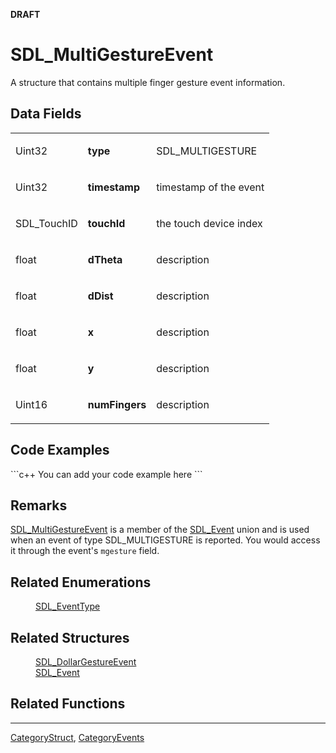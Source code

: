 <!-- pragma section-numbers off -->
<!-- pragma camelcase off -->
'''DRAFT'''

= SDL_MultiGestureEvent =
A structure that contains multiple finger gesture event information.


== Data Fields ==
{|
|Uint32
|'''type'''
|SDL_MULTIGESTURE
|-
|Uint32
|'''timestamp'''
|timestamp of the event
|-
|SDL_TouchID
|'''touchId'''
|the touch device index
|-
|float
|'''dTheta'''
|description
|-
|float
|'''dDist'''
|description
|-
|float
|'''x'''
|description
|-
|float
|'''y'''
|description
|-
|Uint16
|'''numFingers'''
|description
|}

== Code Examples ==
```c++
You can add your code example here
```

== Remarks ==
[[SDL_MultiGestureEvent]] is a member of the [[SDL_Event]] union and is used when an event of type SDL_MULTIGESTURE is reported. You would access it through the event's <code>mgesture</code> field. 

== Related Enumerations ==
:[[SDL_EventType]]

== Related Structures ==
:[[SDL_DollarGestureEvent]]
:[[SDL_Event]]

== Related Functions ==


----
[[CategoryStruct]], [[CategoryEvents]]

